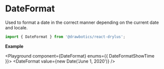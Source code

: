 


# DateFormat
Used to format a date in the correct manner depending on the current date and locale.

```jsx
import { DateFormat } from '@drawbotics/react-drylus';
```
__Example__

<Playground component={DateFormat} enums={{ DateFormatShowTime }}>
  <DateFormat value={new Date('June 1, 2020')} />
</Playground>
